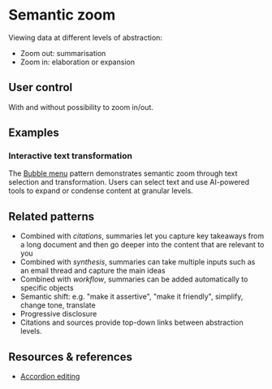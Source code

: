
<Meta title="Patterns/Semantic zoom" />

# Semantic zoom

Viewing data at different levels of abstraction:
- Zoom out: summarisation
- Zoom in: elaboration or expansion

## User control

With and without possibility to zoom in/out.

## Examples

### Interactive text transformation

The [Bubble menu](?path=/docs/components-bubble-menu--docs) pattern demonstrates semantic zoom through text selection and transformation.
Users can select text and use AI-powered tools to expand or condense content at granular levels.

<Story of={BubbleMenuStories.SemanticZoom} />

## Related patterns

- Combined with *citations*, summaries let you capture key takeaways from a long document and then go deeper into the content that are relevant to you
- Combined with *synthesis*, summaries can take multiple inputs such as an email thread and capture the main ideas
- Combined with *workflow*, summaries can be added automatically to specific objects
- Semantic shift: e.g. "make it assertive", "make it friendly", simplify, change tone, translate
- Progressive disclosure
- Citations and sources provide top-down links between abstraction levels.

## Resources & references

- [Accordion editing](https://www.nngroup.com/articles/accordion-editing-apple-picking/)